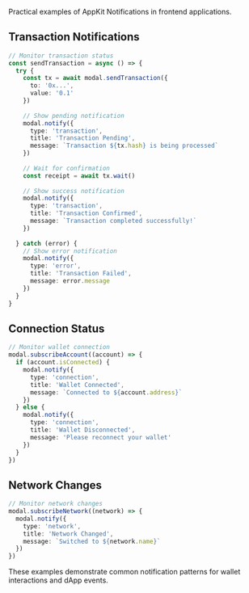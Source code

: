 Practical examples of AppKit Notifications in frontend applications.

## Transaction Notifications

```ts
// Monitor transaction status
const sendTransaction = async () => {
  try {
    const tx = await modal.sendTransaction({
      to: '0x...',
      value: '0.1'
    })
    
    // Show pending notification
    modal.notify({
      type: 'transaction',
      title: 'Transaction Pending',
      message: `Transaction ${tx.hash} is being processed`
    })
    
    // Wait for confirmation
    const receipt = await tx.wait()
    
    // Show success notification
    modal.notify({
      type: 'transaction',
      title: 'Transaction Confirmed',
      message: `Transaction completed successfully!`
    })
    
  } catch (error) {
    // Show error notification
    modal.notify({
      type: 'error',
      title: 'Transaction Failed',
      message: error.message
    })
  }
}
```

## Connection Status

```ts
// Monitor wallet connection
modal.subscribeAccount((account) => {
  if (account.isConnected) {
    modal.notify({
      type: 'connection',
      title: 'Wallet Connected',
      message: `Connected to ${account.address}`
    })
  } else {
    modal.notify({
      type: 'connection',
      title: 'Wallet Disconnected',
      message: 'Please reconnect your wallet'
    })
  }
})
```

## Network Changes

```ts
// Monitor network changes
modal.subscribeNetwork((network) => {
  modal.notify({
    type: 'network',
    title: 'Network Changed',
    message: `Switched to ${network.name}`
  })
})
```

These examples demonstrate common notification patterns for wallet interactions and dApp events.
